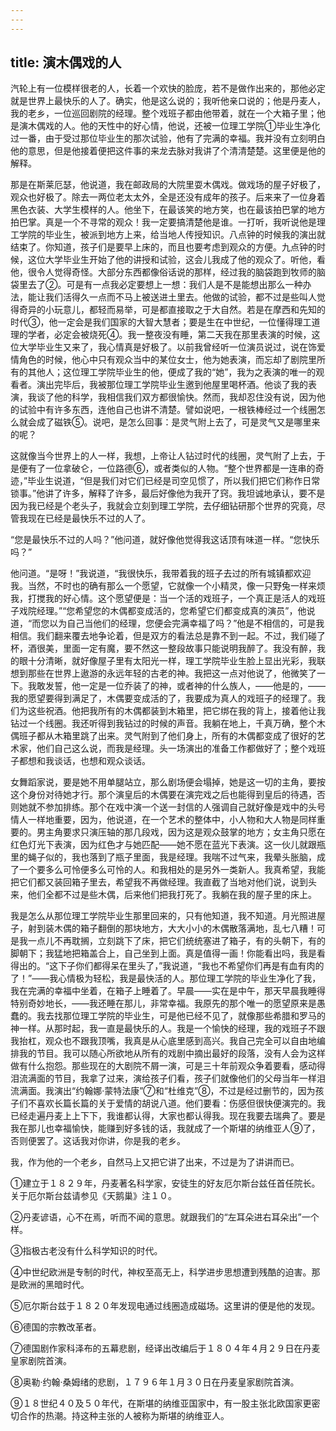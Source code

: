 ```yaml
---
---
---
```

title: 演木偶戏的人
---




汽轮上有一位模样很老的人，长着一个欢快的脸庞，若不是做作出来的，那他必定就是世界上最快乐的人了。确实，他是这么说的；我听他亲口说的；他是丹麦人，我的老乡，一位巡回剧院的经理。整个戏班子都由他带着，就在一个大箱子里；他是演木偶戏的人。他的天性中的好心情，他说，还被一位理工学院①毕业生净化过一番，由于受过那位毕业生的那次试验，他有了完满的幸福。我并没有立刻明白他的意思，但是他接着便把这件事的来龙去脉对我讲了个清清楚楚。这里便是他的解释。

那是在斯莱厄瑟，他说道，我在邮政局的大院里耍木偶戏。做戏场的屋子好极了，观众也好极了。除去一两位老太太外，全是还没有成年的孩子。后来来了一位身着黑色衣装、大学生模样的人。他坐下，在最该笑的地方笑，也在最该拍巴掌的地方拍巴掌。真是一个不寻常的观众！我一定要搞清楚他是谁。一打听，我听说他是理工学院的毕业生，被派到地方上来，给当地人传授知识。八点钟的时候我的演出就结束了。你知道，孩子们是要早上床的，而且也要考虑到观众的方便。九点钟的时候，这位大学毕业生开始了他的讲授和试验，这会儿我成了他的观众了。听他，看他，很令人觉得奇怪。大部分东西都像俗话说的那样，经过我的脑袋跑到牧师的脑袋里去了②。可是有一点我必定要想上一想：我们人是不是能想出那么一种办法，能让我们活得久一点而不马上被送进土里去。他做的试验，都不过是些叫人觉得奇异的小玩意儿，都轻而易举，可是都直接取之于大自然。若是在摩西和先知的时代③，他一定会是我们国家的大智大慧者；要是生在中世纪，一位懂得理工道理的学者，必定会被烧死④。我一整夜没有睡，第二天我在那里表演的时候，这位大学毕业生又来了，我心情真是好极了。以前我曾经听一位演员说过，说在饰爱情角色的时候，他心中只有观众当中的某位女士，他为她表演，而忘却了剧院里所有的其他人；这位理工学院毕业生的他，便成了我的“她”，我为之表演的唯一的观看者。演出完毕后，我被那位理工学院毕业生邀到他屋里喝杯酒。他谈了我的表演，我谈了他的科学，我相信我们双方都很愉快。然而，我却忍住没有说，因为他的试验中有许多东西，连他自己也讲不清楚。譬如说吧，一根铁棒经过一个线圈怎么就会成了磁铁⑤。说吧，是怎么回事：是灵气附上去了，可是灵气又是哪里来的呢？

这就像当今世界上的人一样，我想，上帝让人钻过时代的线圈，灵气附了上去，于是便有了一位拿破仑，一位路德⑥，或者类似的人物。“整个世界都是一连串的奇迹，”毕业生说道，“但是我们对它们已经是司空见惯了，所以我们把它们称作日常锁事。”他讲了许多，解释了许多，最后好像他为我开了窍。我坦诚地承认，要不是因为我已经是个老头子，我就会立刻到理工学院，去仔细钻研那个世界的究竟，尽管我现在已经是最快乐不过的人了。

“您是最快乐不过的人吗？”他问道，就好像他觉得我这话顶有味道一样。“您快乐吗？”

他问道。“是呀！”我说道，“我很快乐，我带着我的班子去过的所有城镇都欢迎我。当然，不时也的确有那么一个愿望，它就像一个小精灵，像一只野兔一样来烦我，打搅我的好心情。这个愿望便是：当一个活的戏班子，一个真正是活人的戏班子戏院经理。”“您希望您的木偶都变成活的，您希望它们都变成真的演员”，他说道，“而您以为自己当他们的经理，您便会完满幸福了吗？”他是不相信的，可是我相信。我们翻来覆去地争论着，但是双方的看法总是靠不到一起。不过，我们碰了杯，酒很美，里面一定有魔，要不然这一整段故事只能说明我醉了。我没有醉，我的眼十分清晰，就好像屋子里有太阳光一样，理工学院毕业生脸上显出光彩，我联想到那些在世界上遨游的永远年轻的古老的神。我把这一点对他说了，他微笑了一下。我敢发誓，他一定是一位乔装了的神，或者神的什么族人，——他是的，——我的愿望要得到满足了，木偶要变成活的了，我要成为真人的戏班子的经理了。我们为这些祝酒。他把我所有的木偶都装到木箱里，把它绑在我的背上，接着他让我钻过一个线圈。我还听得到我钻过的时候的声音。我躺在地上，千真万确，整个木偶班子都从木箱里跳了出来。灵气附到了他们身上，所有的木偶都变成了很好的艺术家，他们自己这么说，而我是经理。头一场演出的准备工作都做好了；整个戏班子都想和我谈话，也想和观众谈话。

女舞蹈家说，要是她不用单腿站立，那么剧场便会塌掉，她是这一切的主角，要按这个身份对待她才行。那个演皇后的木偶要在演完戏之后也能得到皇后的待遇，否则她就不参加排练。那个在戏中演一个送一封信的人强调自己就好像是戏中的头号情人一样地重要，因为，他说道，在一个艺术的整体中，小人物和大人物是同样重要的。男主角要求只演压轴的那几段戏，因为这是观众鼓掌的地方；女主角只愿在红色灯光下表演，因为红色才与她匹配——她不愿在蓝光下表演。这一伙儿就跟瓶里的蝇子似的，我也落到了瓶子里面，我是经理。我喘不过气来，我晕头胀脑，成了一个要多么可怜便多么可怜的人。和我相处的是另外一类新人。我真希望，我能把它们都又装回箱子里去，希望我不再做经理。我直截了当地对他们说，说到头来，他们全都不过是些木偶，后来他们把我打死了。我躺在我的屋子里的床上。

我是怎么从那位理工学院毕业生那里回来的，只有他知道，我不知道。月光照进屋子，射到装木偶的箱子翻倒的那块地方，大大小小的木偶散落满地，乱七八糟！可是我一点儿不再耽搁，立刻跳下了床，把它们统统塞进了箱子，有的头朝下，有的脚朝下；我猛地把箱盖合上，自己坐到上面。真是值得一画！你能看出吗，我是看得出的。“这下子你们都得呆在里头了，”我说道，“我也不希望你们再是有血有肉的了！”——我心情极为轻松，我是最快活的人。那位理工学院的毕业生净化了我，我在完满的幸福中坐着，在箱子上睡着了。早晨——实在是中午，那天早晨我睡得特别奇妙地长，——我还睡在那儿，非常幸福。我原先的那个唯一的愿望原来是愚蠢的。我去找那位理工学院的毕业生，可是他已经不见了，就像那些希腊和罗马的神一样。从那时起，我一直是最快乐的人。我是一个愉快的经理，我的戏班子不跟我抬杠，观众也不跟我顶嘴，我真是从心底里感到高兴。我自己完全可以自由地编排我的节目。我可以随心所欲地从所有的戏剧中摘出最好的段落，没有人会为这样做有什么抱怨。那些现在的大剧院不屑一演，可是三十年前观众争着要看，感动得泪流满面的节目，我拿了过来，演给孩子们看，孩子们就像他们的父母当年一样泪流满面。我演出“约翰娜·蒙特法康”⑦和“杜维克”⑧，不过是经过删节的，因为孩子们不喜欢长篇长篇的关于爱情的胡说八道。他们要看：伤感但很快便演完的。我已经走遍丹麦上上下下，我谁都认得，大家也都认得我。现在我要去瑞典了。要是我在那儿也幸福愉快，能赚到好多钱的话，我就成了一个斯堪的纳维亚人⑨了，否则便罢了。这话我对你讲，你是我的老乡。

我，作为他的一个老乡，自然马上又把它讲了出来，不过是为了讲讲而已。

①建立于１８２９年，丹麦著名科学家，安徒生的好友厄尔斯台兹任首任院长。关于厄尔斯台兹请参见《天鹅巢》注１０。

②丹麦谚语，心不在焉，听而不闻的意思。就跟我们的“左耳朵进右耳朵出”一个样。

③指极古老没有什么科学知识的时代。

④中世纪欧洲是专制的时代，神权至高无上，科学进步思想遭到残酷的迫害。那是欧洲的黑暗时代。

⑤厄尔斯台兹于１８２０年发现电通过线圈造成磁场。这里讲的便是他的发现。

⑥德国的宗教改革者。

⑦德国剧作家科泽布的五幕悲剧，经译出改编后于１８０４年４月２９日在丹麦皇家剧院首演。

⑧奥勒·约翰·桑姆绪的悲剧，１７９６年１月３０日在丹麦皇家剧院首演。

⑨１８世纪４０及５０年代，在斯堪的纳维亚国家中，有一股主张北欧国家更密切合作的热潮。持这种主张的人被称为斯堪的纳维亚人。